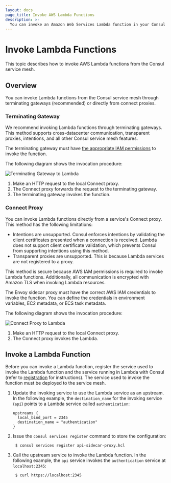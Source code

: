 ```yaml
---
layout: docs
page_title: Invoke AWS Lambda Functions
description: >-
  You can invoke an Amazon Web Services Lambda function in your Consul service mesh by configuring terminating gateways or sidecar proxies. Learn how to declare a registered function as an upstream and why we recommend using terminating gateways with Lambda.
---
```


# Invoke Lambda Functions

This topic describes how to invoke AWS Lambda functions from the Consul service mesh.

## Overview

You can invoke Lambda functions from the Consul service mesh through terminating gateways (recommended) or directly from connect proxies.


### Terminating Gateway

We recommend invoking Lambda functions through terminating gateways. This method supports cross-datacenter communication, transparent
proxies, intentions, and all other Consul service mesh features.

The terminating gateway must have [the appropriate IAM permissions](/docs/lambda/registration#configure-iam-permissions-for-envoy)
to invoke the function.

The following diagram shows the invocation procedure:

<ImageConfig width={700}>

![Terminating Gateway to Lambda](/img/terminating_gateway_to_lambda.svg)

</ImageConfig>

1. Make an HTTP request to the local Connect proxy.
1. The Connect proxy forwards the request to the terminating gateway.
1. The terminating gateway invokes the function.

### Connect Proxy

You can invoke Lambda functions directly from a service's Connect proxy.
This method has the following limitations:
- Intentions are unsupported. Consul enforces intentions by validating the client certificates presented when a connection is received. Lambda does not support client certificate validation, which prevents Consul from supporting intentions using this method.
- Transparent proxies are unsupported. This is because Lambda services are not
  registered to a proxy.

This method is secure because AWS IAM permissions is required to invoke Lambda functions. Additionally, all communication is encrypted with Amazon TLS when invoking Lambda resources. 

The Envoy sidecar proxy must have the correct AWS IAM credentials to invoke the function. You can define the credentials in environment variables, EC2 metadata, or ECS task metadata.

The following diagram shows the invocation procedure:

<ImageConfig width={400}>

![Connect Proxy to Lambda](/img/connect_proxy_to_lambda.svg)

</ImageConfig>

1. Make an HTTP request to the local Connect proxy.
2. The Connect proxy invokes the Lambda.

## Invoke a Lambda Function
Before you can invoke a Lambda function, register the service used to invoke
the Lambda function and the service running in Lambda with
Consul (refer to [registration](/docs/lambda/registration) for
instructions). The service used to invoke the function must be deployed to the
service mesh.

1. Update the invoking service to use the Lambda service as an upstream. In the following example, the `destination_name` for the invoking service (`api`) points to a Lambda service called `authentication`:
    ```hcl
    upstreams {
      local_bind_port = 2345
      destination_name = "authentication"
    }
    ```
1. Issue the `consul services register` command to store the configuration:
    ```shell-session
     $ consul services register api-sidecar-proxy.hcl
    ```
1. Call the upstream service to invoke the Lambda function. In the following example, the `api` service invokes the `authentication` service at `localhost:2345`:
    ```shell-session
     $ curl https://localhost:2345
    ```
